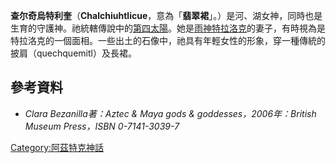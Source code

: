 '''查尔奇烏特利奎'''（'''Chalchiuhtlicue'''，意為「'''翡翠裙'''」。）是河、湖女神，同時也是生育的守護神。祂統轄傳說中的[[第四太陽|第四太陽]]。她是[[雨神|雨神]][[特拉洛克|特拉洛克]]的妻子，有時視為是特拉洛克的一個面相。一些出土的石像中，祂具有年輕女性的形象，穿一種傳統的披肩（quechquemitl）及長裙。


== 參考資料 ==
*''Clara Bezanilla著：Aztec & Maya gods & goddesses，2006年：British Museum Press，ISBN 0-7141-3039-7''
{{Myth-stub}}
{{Aztec mythology}}
[[Category:阿茲特克神話|Category:阿茲特克神話]]